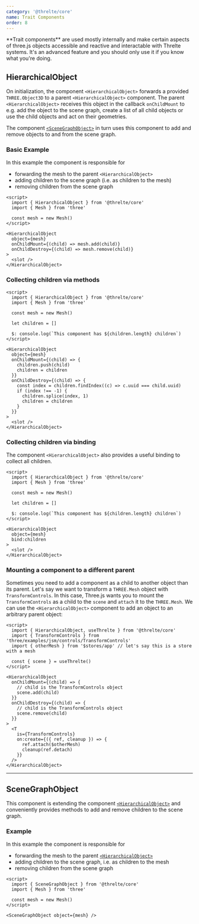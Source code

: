 ```yaml
---
category: '@threlte/core'
name: Trait Components
order: 8
---
```


<Tip type="warning">
  **Trait components** are used mostly internally and make certain aspects of three.js objects
  accessible and reactive and interactable with Threlte systems. It's an advanced feature and you
  should only use it if you know what you're doing.
</Tip>

## HierarchicalObject

On initialization, the component `<HierarchicalObject>` forwards a provided `THREE.Object3D` to a parent `<HierarchicalObject>` component. The parent `<HierarchicalObject>` receives this object in the callback `onChildMount` to e.g. add the object to the scene graph, create a list of all child objects or use the child objects and act on their geometries.

The component [`<SceneGraphObject>`](/docs/reference/core/scene-graph-object) in turn uses this component to add and remove objects to and from the scene graph.

### Basic Example

In this example the component is responsible for

- forwarding the mesh to the parent `<HierarchicalObject>`
- adding children to the scene graph (i.e. as children to the mesh)
- removing children from the scene graph

```svelte
<script>
  import { HierarchicalObject } from '@threlte/core'
  import { Mesh } from 'three'

  const mesh = new Mesh()
</script>

<HierarchicalObject
  object={mesh}
  onChildMount={(child) => mesh.add(child)}
  onChildDestroy={(child) => mesh.remove(child)}
>
  <slot />
</HierarchicalObject>
```

### Collecting children via methods

```svelte
<script>
  import { HierarchicalObject } from '@threlte/core'
  import { Mesh } from 'three'

  const mesh = new Mesh()

  let children = []

  $: console.log(`This component has ${children.length} children`)
</script>

<HierarchicalObject
  object={mesh}
  onChildMount={(child) => {
    children.push(child)
    children = children
  }}
  onChildDestroy={(child) => {
    const index = children.findIndex((c) => c.uuid === child.uuid)
    if (index !== -1) {
      children.splice(index, 1)
      children = children
    }
  }}
>
  <slot />
</HierarchicalObject>
```

### Collecting children via binding

The component `<HierarchicalObject>` also provides a useful binding to collect all children.

```svelte
<script>
  import { HierarchicalObject } from '@threlte/core'
  import { Mesh } from 'three'

  const mesh = new Mesh()

  let children = []

  $: console.log(`This component has ${children.length} children`)
</script>

<HierarchicalObject
  object={mesh}
  bind:children
>
  <slot />
</HierarchicalObject>
```

### Mounting a component to a different parent

Sometimes you need to add a component as a child to another object than its parent. Let's say we want to transform a `THREE.Mesh` object with `TransformControls`. In this case, Three.js wants you to mount the `TransformControls` as a child to the `scene` and `attach` it to the `THREE.Mesh`. We can use the `<HierarchicalObject>` component to add an object to an arbitrary parent object:

```svelte
<script>
  import { HierarchicalObject, useThrelte } from '@threlte/core'
  import { TransformControls } from 'three/examples/jsm/controls/TransformControls'
  import { otherMesh } from '$stores/app' // let's say this is a store with a mesh

  const { scene } = useThrelte()
</script>

<HierarchicalObject
  onChildMount={(child) => {
    // child is the TransformControls object
    scene.add(child)
  }}
  onChildDestroy={(child) => {
    // child is the TransformControls object
    scene.remove(child)
  }}
>
  <T
    is={TransformControls}
    on:create={({ ref, cleanup }) => {
      ref.attach($otherMesh)
      cleanup(ref.detach)
    }}
  />
</HierarchicalObject>
```

---

## SceneGraphObject

This component is extending the component [`<HierarchicalObject>`](/docs/reference/core/hierarchical-object) and conveniently provides methods to add and remove children to the scene graph.

### Example

In this example the component is responsible for

- forwarding the mesh to the parent [`<HierarchicalObject>`](/docs/reference/core/hierarchical-object)
- adding children to the scene graph, i.e. as children to the mesh
- removing children from the scene graph

```svelte
<script>
  import { SceneGraphObject } from '@threlte/core'
  import { Mesh } from 'three'

  const mesh = new Mesh()
</script>

<SceneGraphObject object={mesh} />
```
